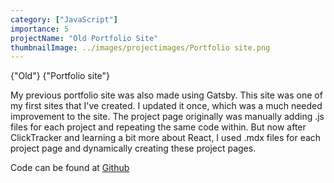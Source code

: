 ```yaml
---
category: ["JavaScript"]
importance: 5 
projectName: "Old Portfolio Site"
thumbnailImage: ../images/projectimages/Portfolio site.png
---
```


<AsciiText bClassStyling={true}>{"Old"}</AsciiText>
<AsciiText bClassStyling={true}>{"Portfolio site"}</AsciiText>

My previous portfolio site was also made using Gatsby. This site was one of my first sites that I've created.
I updated it once, which was a much needed improvement to the site. The project page originally was manually adding .js files for each project and repeating the same code within.
But now after ClickTracker and learning a bit more about React, I used .mdx files for each project page and dynamically creating these project pages. 

Code can be found at [Github](https://github.com/DennisB97/DBReactPortfolio)